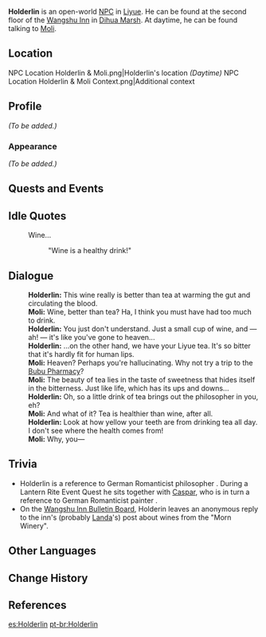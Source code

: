 {{Meta
<!-- REMOVE THIS TEMPLATE AFTER ADDING MISSING INFO -->
|missing_NPC_profile  = yes
}}
{{Character Infobox
|image            = NPC Holderlin.png
|region           = Liyue
|location         = Liyue
|voiceEN          = [https://www.skylarvo.com/ Skylar Silverlake]<ref name="Skylar Silverlake">Skylar Silverlake: [https://www.skylarvo.com/2020/11/28/11-11-2020/ EN VA's Website]</ref>
|type             = Open-World NPC
}}
'''Holderlin''' is an open-world [[NPC]] in [[Liyue]]. He can be found at the second floor of the [[Wangshu Inn]] in [[Dihua Marsh]]. At daytime, he can be found talking to [[Moli]].

==Location==
<gallery>
NPC Location Holderlin & Moli.png|Holderlin's location ''(Daytime)''
NPC Location Holderlin & Moli Context.png|Additional context
</gallery>

==Profile==
<!--detailed story/lore information goes here-->
''(To be added.)''

===Appearance===
''(To be added.)''

==Quests and Events==
{{Quests and Events}}

==Idle Quotes==
{{Dialogue Start}}
: {{DIcon|Idle}} Wine...
:: {{A|VO Holderlin 01.ogg}} "Wine is a healthy drink!"
{{Dialogue End}}

==Dialogue==
{{Dialogue Start}}
:'''Holderlin:''' This wine really is better than tea at warming the gut and circulating the blood.
:'''Moli:''' Wine, better than tea? Ha, I think you must have had too much to drink.
:'''Holderlin:''' You just don't understand. Just a small cup of wine, and &mdash; ah! &mdash; it's like you've gone to heaven...
:'''Holderlin:''' ...on the other hand, we have your Liyue tea. It's so bitter that it's hardly fit for human lips.
:'''Moli:''' Heaven? Perhaps you're hallucinating. Why not try a trip to the [[Bubu Pharmacy]]?
:'''Moli:''' The beauty of tea lies in the taste of sweetness that hides itself in the bitterness. Just like life, which has its ups and downs...
:'''Holderlin:''' Oh, so a little drink of tea brings out the philosopher in you, eh?
:'''Moli:''' And what of it? Tea is healthier than wine, after all.
:'''Holderlin:''' Look at how yellow your teeth are from drinking tea all day. I don't see where the health comes from!
:'''Moli:''' Why, you&mdash;
{{Dialogue End}}

==Trivia==
* Holderlin is a reference to German Romanticist philosopher {{w|Friedrich Hölderlin}}. During a Lantern Rite Event Quest he sits together with [[Caspar]], who is in turn a reference to German Romanticist painter {{w|Caspar David Friedrich}}.
* On the [[Wangshu Inn Bulletin Board]], Holderin leaves an anonymous reply to the inn's (probably [[Landa]]'s) post about wines from the "Morn Winery".

==Other Languages==
{{Other Languages
|default_hidden = 1
|en      = Holderlin
|zhs     = 荷尔德林
|zhs_rm  = Hè'ěrdélín
|zht     = 荷爾德林
|zht_rm  = Hè'ěrdélín
|ja      = ヘルダーリン
|ja_rm   = Herudaarin
|ko      = 횔덜린
|es      = Holderlin
|fr      = Holderlin
|ru      = Гёльдерлин
|th      = Holderlin
|vi      = Holderlin
|de      = Holderlin
|id      = Holderlin
|pt      = Holderlin
|tr      = Holderlin
|it      = Holderlin
}}

==Change History==
{{Change History|1.0}}

==References==
{{Reflist}}

[[es:Holderlin]]
[[pt-br:Holderlin]]